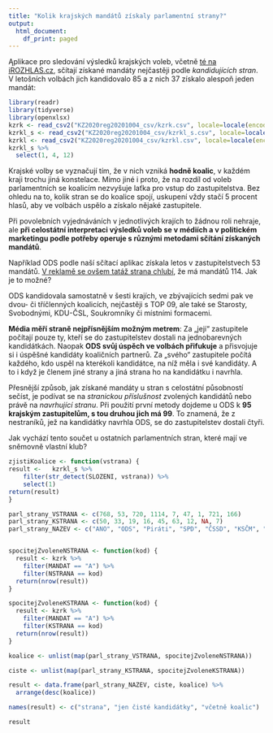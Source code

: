 ```yaml
---
title: "Kolik krajských mandátů získaly parlamentní strany?"
output:
  html_document:
    df_print: paged
---
```


Ąplikace pro sledování výsledků krajských voleb, včetně [té na iROZHLAS.cz](https://www.irozhlas.cz/volby/krajske-volby-2020), sčítají získané mandáty nejčastěji podle *kandidujících stran*. V letošních volbách jich kandidovalo 85 a z nich 37 získalo alespoň jeden mandát:

```r
library(readr)
library(tidyverse)
library(openxlsx)
kzrk <- read_csv2("KZ2020reg20201004_csv/kzrk.csv", locale=locale(encoding="cp1250"))
kzrkl_s <- read_csv2("KZ2020reg20201004_csv/kzrkl_s.csv", locale=locale(encoding="cp1250"))
kzrkl <- read_csv2("KZ2020reg20201004_csv/kzrkl.csv", locale=locale(encoding="cp1250"))
kzrkl_s %>%
  select(1, 4, 12)
```
Krajské volby se vyznačují tím, že v nich vzniká **hodně koalic**, v každém kraji trochu jiná konstelace. Mimo jiné i proto, že na rozdíl od voleb parlamentních se koalicím nezvyšuje laťka pro vstup do zastupitelstva. Bez ohledu na to, kolik stran se do koalice spojí, uskupení vždy stačí 5 procent hlasů, aby ve volbách uspělo a získalo nějaké zastupitele.

Při povolebních vyjednáváních v jednotlivých krajích to žádnou roli nehraje, ale **při celostátní interpretaci výsledků voleb se v médiích a v politickém marketingu podle potřeby operuje s různými metodami sčítání získaných mandátů**.

Například ODS podle naší sčítací aplikac získala letos v zastupitelstvech 53 mandátů. [V reklamě se ovšem tatáž strana chlubí](https://www.facebook.com/ods.cz/posts/10158829041272700), že má mandátů 114. Jak je to možné?

ODS kandidovala samostatně v šesti krajích, ve zbývajících sedmi pak ve dvou- či tříčlenných koalicích, nejčastěji s TOP 09, ale také se Starosty, Svobodnými, KDU-ČSL, Soukromníky či místními formacemi.

**Média měří straně nejpřísnějším možným metrem**: Za „její“ zastupitele počítají pouze ty, kteří se do zastupitelstev dostali na jednobarevných kandidátkách. Naopak **ODS svůj úspěch ve volbách přifukuje** a přisvojuje si i úspěšné kandidáty koaličních partnerů. Za „svého“ zastupitele počítá každého, kdo uspěl na kterékoli kandidátce, na níž měla i své kandidáty. A to i když je členem jiné strany a jiná strana ho na kandidátku i navrhla.

Přesnější způsob, jak získané mandáty u stran s celostátní působností sečíst, je podívat se na *stranickou příslušnost* zvolených kandidátů nebo právě na *navrhující stranu*. Při použití první metody dojdeme u ODS k **95 krajským zastupitelům, s tou druhou jich má 99**. To znamená, že z nestraníků, jež na kandidátky navrhla ODS, se do zastupitelstev dostali čtyři.

Jak vychází tento součet u ostatních parlamentních stran, které mají ve sněmovně vlastní klub?

```r
zjistiKoalice <- function(vstrana) {
result <-   kzrkl_s %>%
    filter(str_detect(SLOZENI, vstrana)) %>%
    select(1)
return(result)
}

parl_strany_VSTRANA <- c(768, 53, 720, 1114, 7, 47, 1, 721, 166)
parl_strany_KSTRANA <- c(50, 33, 19, 16, 45, 63, 12, NA, 7)
parl_strany_NAZEV <- c("ANO", "ODS", "Piráti", "SPD", "ČSSD", "KSČM", "KDU-ČSL", "TOP 09", "STAN")


spocitejZvoleneNSTRANA <- function(kod) {
  result <- kzrk %>%
    filter(MANDAT == "A") %>% 
    filter(NSTRANA == kod)
  return(nrow(result))
}

spocitejZvoleneKSTRANA <- function(kod) {
  result <- kzrk %>%
    filter(MANDAT == "A") %>% 
    filter(KSTRANA == kod)
  return(nrow(result))
}

koalice <- unlist(map(parl_strany_VSTRANA, spocitejZvoleneNSTRANA))

ciste <- unlist(map(parl_strany_KSTRANA, spocitejZvoleneKSTRANA))

result <- data.frame(parl_strany_NAZEV, ciste, koalice) %>%
  arrange(desc(koalice))

names(result) <- c("strana", "jen čisté kandidátky", "včetně koalic")

result
```

